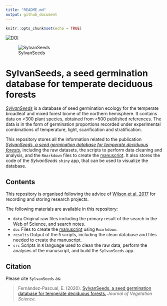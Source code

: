 ```yaml
---
title: "README.md"
output: github_document
---
```


```r
knitr::opts_chunk$set(echo = TRUE)
```

[![DOI](https://zenodo.org/badge/DOI/10.5281/zenodo.4081377.svg)](https://doi.org/10.5281/zenodo.4081377)

![SylvanSeeds](data/2017070313 Blue Ridge Parkway small.jpg)

# SylvanSeeds, a seed germination database for temperate deciduous forests

[*SylvanSeeds*](https://efernandezpascual.github.io/home/sylvanseeds.html) is a database of seed germination ecology for the temperate broadleaf and mixed forest biome of the northern hemisphere. It contains data on >300 plant species, obtained from >500 published references. The data is in the form of germination proportions recorded under experimental combinations of temperature, light, scarification and stratification.

This repository stores all the information related to the publication [*SylvanSeeds, a seed germination database for temperate deciduous forests*](https://doi.org/10.1111/jvs.12960), including the raw datasets, the scripts to perform data cleaning and analysis, and the `Rmarkdown` files to create the [manuscript](https://github.com/efernandezpascual/sylvanseeds/blob/master/doc/manuscript.md). It also stores the code of the *SylvanSeeds* `shiny` app, that can be used to visualize the database.

## Contents

This repository is organised following the advice of [Wilson et al. 2017](https://doi.org/10.1371/journal.pcbi.1005510) for recording and storing research projects.

The following materials are available in this repository:

* `data` Original raw files including the primary result of the search in the Web of Science, and search notes.
* `doc` Files to create the [manuscript](https://github.com/efernandezpascual/sylvanseeds/blob/master/doc/manuscript.md) using `Rmarkdown`.
* `results` Output of the `R` scripts, including the clean database and files needed to create the manuscript.
* `src` Scripts in `R` language used to clean the raw data, perform the analyses of the manuscript, and build the `SylvanSeeds` app.

## Citation

Please cite `SylvanSeeds` as:

> Fernández-Pascual, E. (2020). [SylvanSeeds, a seed germination database for temperate deciduous forests.](https://doi.org/10.1111/jvs.12960) *Journal of Vegetation Science.*